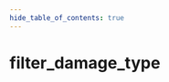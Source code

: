 ```yaml
---
hide_table_of_contents: true
---
```


<!---
!!!!!!
THIS PAGE IS AUTOGENERATED FROM GAME FGD DEFINITIONS!
DO NOT EDIT MANUALLY!
!!!!!!

In order to make edits, you can make an annotation file in /fgd_dump_overrides
-->


# filter_damage_type



<Tabs queryString="game">
    
<TabItem value="cs2" label="Counter-Strike 2">
    <CS2Page />
</TabItem>

<TabItem value="steamvr" label="SteamVR Home">
    <STEAMVRPage />
</TabItem>

<TabItem value="dota2" label="Dota 2">
    <DOTA2Page />
</TabItem>

<TabItem value="hla" label="Half-Life: Alyx">
    <HLAPage />
</TabItem>

</Tabs>
